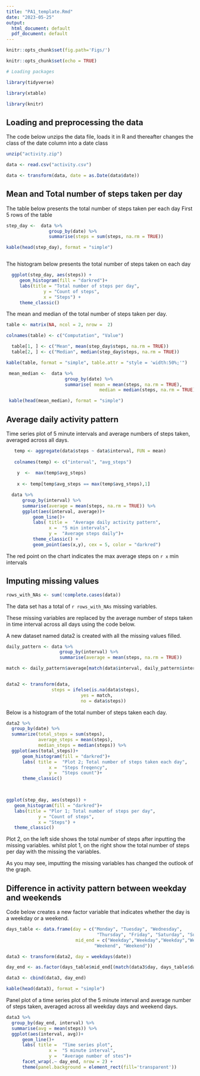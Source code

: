 ```yaml
---
title: "PA1_template.Rmd"
date: "2023-05-25"
output:
  html_document: default
  pdf_document: default
---
```


```r

knitr::opts_chunk$set(fig.path='Figs/')

```


```r

knitr::opts_chunk$set(echo = TRUE)

# Loading packages 

library(tidyverse)

library(xtable)

library(knitr)

```

## Loading and preprocessing the data

The code below unzips the data file, loads it in R and thereafter changes the class of the date column into a date class

```r


unzip("activity.zip")

data <- read.csv("activity.csv")

data <- transform(data, date = as.Date(data$date))


```

## Mean and Total number of steps taken per day

The table below presents the total number of steps taken per each day First 5 rows of the table

```r

step_day <-  data %>%  
                group_by(date) %>% 
                summarise(steps = sum(steps, na.rm = TRUE))

kable(head(step_day), format = "simple")



```



The histogram below presents the total number of steps taken on each day

```r
 
  ggplot(step_day, aes(steps)) +
     geom_histogram(fill = "darkred")+
     labs(title = "Total number of steps per day",
              y = "Count of steps",
              x = "Steps") +
     theme_classic()
```

The mean and median of the total number of steps taken per day.

```r

table <- matrix(NA, ncol = 2, nrow =  2)

colnames(table) <- c("Computation", "Value")

  table[1, ] <- c("Mean", mean(step_day$steps, na.rm = TRUE))
  table[2, ] <- c("Median", median(step_day$steps, na.rm = TRUE))

kable(table, format = "simple", table.attr = "style = 'width:50%;'")

```

```r

 mean_median <-  data %>% 
                      group_by(date) %>% 
                      summarise( mean = mean(steps, na.rm = TRUE),
                                   median = median(steps, na.rm = TRUE))

 kable(head(mean_median), format = "simple")


```




## Average daily activity pattern

Time series plot of 5 minute intervals and average numbers of steps taken, averaged across all days.

```r

   temp <- aggregate(data$steps ~ data$interval, FUN = mean)
 
   colnames(temp) <- c("interval", "avg_steps")
  
    y  <-  max(temp$avg_steps)
    
    x <- temp[temp$avg_steps == max(temp$avg_steps),1]


```
```r

  data %>% 
      group_by(interval) %>% 
      summarise(average = mean(steps, na.rm = TRUE)) %>% 
      ggplot(aes(interval, average))+
          geom_line()+
          labs( title =  "Average daily activity pattern",
                x =  "5 min intervals",
                y =  "Average steps daily")+
          theme_classic() +
          geom_point(aes(x,y), cex = 5, color = "darkred")
```

The red point on the chart indicates the max average steps on `r x` min intervals

## Imputing missing values

```r

rows_with_NAs <- sum(!complete.cases(data))

```

The data set has a total of `r rows_with_NAs` missing variables.

These missing variables are replaced by the average number of steps taken in time interval across all days using the code below.

A new dataset named data2 is created with all the missing values filled.

```r

daily_pattern <- data %>% 
                    group_by(interval) %>% 
                    summarise(average = mean(steps, na.rm = TRUE))

match <- daily_pattern$average[match(data$interval, daily_pattern$interval)]


data2 <- transform(data,
                 steps = ifelse(is.na(data$steps),
                            yes = match,
                            no = data$steps))
```

Below is a histogram of the total number of steps taken each day.

```r

data2 %>% 
  group_by(date) %>% 
  summarize(total_steps = sum(steps),
            average_steps = mean(steps),
            median_steps = median(steps)) %>% 
  ggplot(aes(total_steps))+
      geom_histogram(fill = "darkred")+
      labs( title =  "Plot 2; Total number of steps taken each day",
                x =  "Steps freqency",
                y =  "Steps count")+
      theme_classic()


 
ggplot(step_day, aes(steps)) +
   geom_histogram(fill = "darkred")+
   labs(title = "Plor 1; Total number of steps per day",
            y = "Count of steps",
            x = "Steps") +
   theme_classic()

```

Plot 2, on the left side shows the total number of steps after inputting the missing variables. whilst plot 1, on the right show the total number of steps per day with the missing the variables.

As you may see, imputting the missing variables has changed the outlook of the graph.

## Difference in activity pattern between weekday and weekends

Code below creates a new factor variable that indicates whether the day is a weekday or a weekend.

```r

days_table <- data.frame(day = c("Monday", "Tuesday", "Wednesday", 
                                  "Thursday", "Friday", "Saturday", "Sunday"),
                          mid_end = c("Weekday","Weekday","Weekday","Weekday","Weekday", 
                                 "Weekend", "Weekend"))

data3 <- transform(data2, day = weekdays(date))

day_end <- as.factor(days_table$mid_end[(match(data3$day, days_table$day))])

data3 <- cbind(data3, day_end)

kable(head(data3), format = "simple")


```


Panel plot of a time series plot of the 5 minute interval and average number of steps taken, averaged across all weekday days and weekend days.

```r

data3 %>% 
  group_by(day_end, interval) %>% 
  summarise(avg = mean(steps)) %>% 
  ggplot(aes(interval, avg))+
      geom_line()+
      labs( title =  "Time series plot",
                x =  "5 minute interval",
                y =  "Average number of stes")+
      facet_wrap(.~ day_end, nrow = 2) +
      theme(panel.background = element_rect(fill='transparent'))


```
